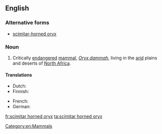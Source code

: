 ==English==

===Alternative forms===
* [[scimitar-horned oryx]]

===Noun===
{{en-noun|head=[[scimitar]] [[horned]] [[oryx]]|scimitar horned oryx|scimitar horned oryxes}}

# Critically [[endangered]] [[mammal]], ''[[Oryx dammah]]'', living in the [[arid]] plains and deserts of [[North Africa]].

====Translations====
{{trans-top|''Oryx dammah''}}
* Dutch: {{t|nl|sabelantilope|m}}
* Finnish: {{t-|fi|sapelibeisa}}
{{trans-mid}}
* French: {{t|fr|oryx algazelle|m}}
* German: {{t|de|sabelantilope}}
{{trans-bottom}}

[[Category:en:Mammals]]

[[fr:scimitar horned oryx]]
[[ta:scimitar horned oryx]]